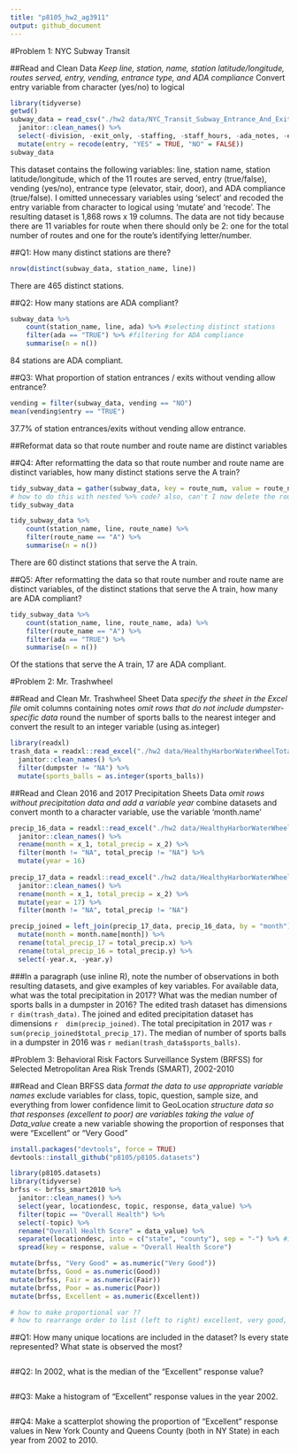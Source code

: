 ```yaml
---
title: "p8105_hw2_ag3911"
output: github_document
---
```


#Problem 1: NYC Subway Transit 

##Read and Clean Data
*Keep line, station, name, station latitude/longitude, routes served, entry, vending, entrance type, and ADA compliance
*Convert entry variable from character (yes/no) to logical
```r
library(tidyverse)
getwd()
subway_data = read_csv("./hw2 data/NYC_Transit_Subway_Entrance_And_Exit_Data.csv") %>%
  janitor::clean_names() %>%
  select(-division, -exit_only, -staffing, -staff_hours, -ada_notes, -entrance_location, -entrance_longitude, -entrance_latitude, -station_location, -corner, -east_west_street, -north_south_street, -free_crossover) %>%
  mutate(entry = recode(entry, "YES" = TRUE, "NO" = FALSE))
subway_data
```
This dataset contains the following variables: line, station name, station latitude/longitude, which of the 11 routes are served, entry (true/false), vending (yes/no), entrance type (elevator, stair, door), and ADA compliance (true/false). I omitted unnecessary variables using 'select' and recoded the entry variable from character to logical using 'mutate' and 'recode'. The resulting dataset is 1,868 rows x 19 columns. The data are not tidy because there are 11 variables for route when there should only be 2: one for the total number of routes and one for the route's identifying letter/number. 


##Q1: How many distinct stations are there? 
```r
nrow(distinct(subway_data, station_name, line))
```
There are 465 distinct stations. 

##Q2: How many stations are ADA compliant?
```r
subway_data %>%
    count(station_name, line, ada) %>% #selecting distinct stations
    filter(ada == "TRUE") %>% #filtering for ADA compliance
    summarise(n = n())
```
84 stations are ADA compliant. 


##Q3: What proportion of station entrances / exits without vending allow entrance?
```r
vending = filter(subway_data, vending == "NO")
mean(vending$entry == "TRUE")
```
37.7% of station entrances/exits without vending allow entrance. 

##Reformat data so that route number and route name are distinct variables

##Q4: After reformatting the data so that route number and route name are distinct variables, how many distinct stations serve the A train?
```r
tidy_subway_data = gather(subway_data, key = route_num, value = route_name, route1:route11)
# how to do this with nested %>% code? also, can't I now delete the route_num bc seems to have no purpose? 
tidy_subway_data

tidy_subway_data %>%
    count(station_name, line, route_name) %>%
    filter(route_name == "A") %>%
    summarise(n = n())
```
There are 60 distinct stations that serve the A train.

##Q5: After reformatting the data so that route number and route name are distinct variables, of the distinct stations that serve the A train, how many are ADA compliant? 

```r
tidy_subway_data %>%
    count(station_name, line, route_name, ada) %>%
    filter(route_name == "A") %>%
    filter(ada == "TRUE") %>%
    summarise(n = n())
```
Of the stations that serve the A train, 17 are ADA compliant. 


#Problem 2: Mr. Trashwheel 

##Read and Clean Mr. Trashwheel Sheet Data 
*specify the sheet in the Excel file
*omit columns containing notes
*omit rows that do not include dumpster-specific data
*round the number of sports balls to the nearest integer and convert the result to an integer variable (using as.integer)

```r
library(readxl)
trash_data = readxl::read_excel("./hw2 data/HealthyHarborWaterWheelTotals2017-9-26.xlsx", sheet = "Mr. Trash Wheel", range = cell_cols(1:14)) %>%
  janitor::clean_names() %>%
  filter(dumpster != "NA") %>%
  mutate(sports_balls = as.integer(sports_balls)) 
```

##Read and Clean 2016 and 2017 Precipitation Sheets Data 
*omit rows without precipitation data and add a variable year
*combine datasets and convert month to a character variable, use the variable 'month.name'
```r
precip_16_data = readxl::read_excel("./hw2 data/HealthyHarborWaterWheelTotals2017-9-26.xlsx", sheet = "2016 Precipitation", skip = 2, col_names = FALSE) %>%
  janitor::clean_names() %>%
  rename(month = x_1, total_precip = x_2) %>%
  filter(month != "NA", total_precip != "NA") %>%
  mutate(year = 16) 
  
precip_17_data = readxl::read_excel("./hw2 data/HealthyHarborWaterWheelTotals2017-9-26.xlsx", sheet = "2017 Precipitation", skip = 2, col_names = FALSE) %>%
  janitor::clean_names() %>%
  rename(month = x_1, total_precip = x_2) %>%
  mutate(year = 17) %>%
  filter(month != "NA", total_precip != "NA")

precip_joined = left_join(precip_17_data, precip_16_data, by = "month") %>%
  mutate(month = month.name[month]) %>%
  rename(total_precip_17 = total_precip.x) %>%
  rename(total_precip_16 = total_precip.y) %>%
  select(-year.x, -year.y)
```

###In a paragraph (use inline R), note the number of observations in both resulting datasets, and give examples of key variables. For available data, what was the total precipitation in 2017? What was the median number of sports balls in a dumpster in 2016? 
The edited trash dataset has dimensions `r dim(trash_data)`. The joined and edited precipitation dataset has dimensions `r  dim(precip_joined)`. The total precipitation in 2017 was `r sum(precip_joined$total_precip_17)`. The median of number of sports balls in a dumpster in 2016 was `r median(trash_data$sports_balls)`. 



#Problem 3: Behavioral Risk Factors Surveillance System (BRFSS) for Selected Metropolitan Area Risk Trends (SMART), 2002-2010 

##Read and Clean BRFSS data
*format the data to use appropriate variable names
*exclude variables for class, topic, question, sample size, and everything from lower confidence limit to GeoLocation
*structure data so that responses (excellent to poor) are variables taking the value of Data_value
*create a new variable showing the proportion of responses that were “Excellent” or “Very Good”
```r
install.packages("devtools", force = TRUE)
devtools::install_github("p8105/p8105.datasets")

library(p8105.datasets)
library(tidyverse)
brfss <- brfss_smart2010 %>%
  janitor::clean_names() %>%
  select(year, locationdesc, topic, response, data_value) %>%
  filter(topic == "Overall Health") %>%
  select(-topic) %>%
  rename("Overall Health Score" = data_value) %>%
  separate(locationdesc, into = c("state", "county"), sep = "-") %>% #instead of keeping     locationabbr, separate locationdesc into two columns: one with state and one with county 
  spread(key = response, value = "Overall Health Score")

mutate(brfss, "Very Good" = as.numeric("Very Good")) 
mutate(brfss, Good = as.numeric(Good))
mutate(brfss, Fair = as.numeric(Fair))
mutate(brfss, Poor = as.numeric(Poor))
mutate(brfss, Excellent = as.numeric(Excellent))

# how to make proportional var ??
# how to rearrange order to list (left to right) excellent, very good, good, fair, poor ??
```

##Q1: How many unique locations are included in the dataset? Is every state represented? What state is observed the most?
```r

```

##Q2: In 2002, what is the median of the “Excellent” response value?
```r

```

##Q3: Make a histogram of “Excellent” response values in the year 2002.
```r

```

##Q4: Make a scatterplot showing the proportion of “Excellent” response values in New York County and Queens County (both in NY State) in each year from 2002 to 2010.
```r

```

















